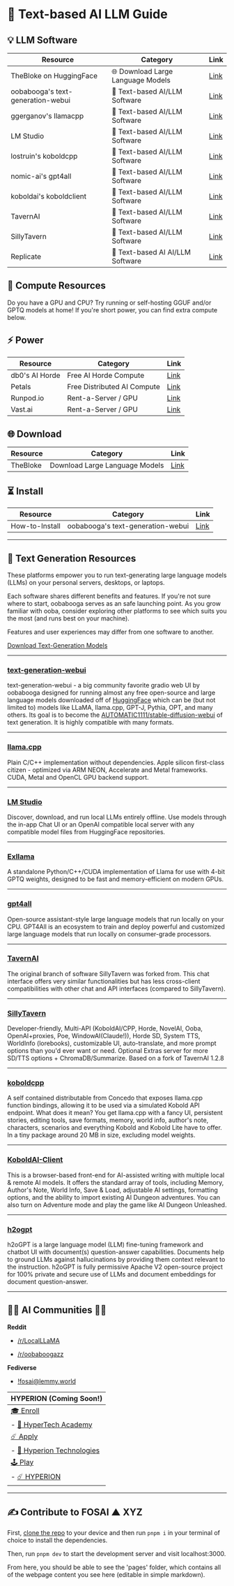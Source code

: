 # 🤖 Text-based AI LLM Guide 

## 💡 LLM Software

| Resource | Category | Link |
| --- | --- | --- |
| TheBloke on HuggingFace | 🌐 Download Large Language Models | [Link](https://huggingface.co/TheBloke) |
| oobabooga's text-generation-webui | 🤖 Text-based AI/LLM Software | [Link](https://github.com/oobabooga/text-generation-webui) |
| ggerganov's llamacpp | 🤖 Text-based AI/LLM Software | [Link](https://github.com/ggerganov/llama.cpp) |
| LM Studio | 🤖 Text-based AI/LLM Software | [Link](https://lmstudio.ai) |
| lostruin's koboldcpp | 🤖 Text-based AI/LLM Software | [Link](https://github.com/LostRuins/koboldcpp) |
| nomic-ai's gpt4all | 🤖 Text-based AI/LLM Software | [Link](https://github.com/nomic-ai/gpt4all) |
| koboldai's koboldclient |🤖  Text-based AI/LLM Software | [Link](https://github.com/KoboldAI/KoboldAI-Client) |
| TavernAI | 🤖 Text-based AI/LLM Software | [Link](https://github.com/TavernAI/TavernAI) |
| SillyTavern | 🤖 Text-based AI/LLM Software | [Link](https://github.com/SillyTavern/SillyTavern) |
| Replicate | 🤖 Text-based AI AI/LLM Software | [Link](https://replicate.com/) |

## 🔋 Compute Resources
Do you have a GPU and CPU? Try running or self-hosting GGUF and/or GPTQ models at home! If you're short power, you can find extra compute below.

## ⚡ Power
| Resource | Category | Link |
| --- | --- | --- |
| db0's AI Horde | Free AI Horde Compute | [Link](https://stablehorde.net/) |
| Petals | Free Distributed AI Compute | [Link](https://github.com/bigscience-workshop/petals) |
| Runpod.io | Rent-a-Server / GPU | [Link](https://www.runpod.io/gpu-instance/pricing) |
| Vast.ai | Rent-a-Server / GPU | [Link](https://vast.ai/) |

## 🌐 Download
| Resource | Category | Link |
| --- | --- | --- |
| TheBloke | Download Large Language Models | [Link](https://huggingface.co/TheBloke) |

## ⏳ Install
| Resource | Category | Link |
| --- | --- | --- |
| How-to-Install | oobabooga's text-generation-webui | [Link](https://www.youtube.com/watch?v=lb_lC4XFedU&ab_channel=Aitrepreneur) |

---

## 🤖 Text Generation Resources

These platforms empower you to run text-generating large language models (LLMs) on your personal servers, desktops, or laptops. 

Each software shares different benefits and features. If you're not sure where to start, oobabooga serves as an safe launching point. As you grow familiar with ooba, consider exploring other platforms to see which suits you the most (and runs best on your machine). 

Features and user experiences may differ from one software to another. 

[Download Text-Generation Models](https://huggingface.co/TheBloke)

---

### [text-generation-webui](https://github.com/oobabooga/text-generation-webui)
text-generation-webui - a big community favorite gradio web UI by oobabooga designed for running almost any free open-source and large language models downloaded off of [HuggingFace](https://huggingface.co/TheBloke) which can be (but not limited to) models like LLaMA, llama.cpp, GPT-J, Pythia, OPT, and many others. Its goal is to become the [AUTOMATIC1111/stable-diffusion-webui](https://github.com/AUTOMATIC1111/stable-diffusion-webui) of text generation. It is highly compatible with many formats.

---

### [llama.cpp](https://github.com/ggerganov/llama.cpp)
Plain C/C++ implementation without dependencies. Apple silicon first-class citizen - optimized via ARM NEON, Accelerate and Metal frameworks. CUDA, Metal and OpenCL GPU backend support. 

---

### [LM Studio](https://lmstudio.ai/)
Discover, download, and run local LLMs entirely offline. Use models through the in-app Chat UI or an OpenAI compatible local server with any compatible model files from HuggingFace repositories.

---

### [Exllama](https://github.com/turboderp/exllama)
A standalone Python/C++/CUDA implementation of Llama for use with 4-bit GPTQ weights, designed to be fast and memory-efficient on modern GPUs.

---

### [gpt4all](https://github.com/nomic-ai/gpt4all)
Open-source assistant-style large language models that run locally on your CPU. GPT4All is an ecosystem to train and deploy powerful and customized large language models that run locally on consumer-grade processors.

---

### [TavernAI](https://github.com/TavernAI/TavernAI)
The original branch of software SillyTavern was forked from. This chat interface offers very similar functionalities but has less cross-client compatibilities with other chat and API interfaces (compared to SillyTavern). 

---

### [SillyTavern](https://github.com/SillyTavern/SillyTavern)
Developer-friendly, Multi-API (KoboldAI/CPP, Horde, NovelAI, Ooba, OpenAI+proxies, Poe, WindowAI(Claude!)), Horde SD, System TTS, WorldInfo (lorebooks), customizable UI, auto-translate, and more prompt options than you'd ever want or need. Optional Extras server for more SD/TTS options + ChromaDB/Summarize. Based on a fork of TavernAI 1.2.8

---

### [koboldcpp](https://github.com/LostRuins/koboldcpp)
A self contained distributable from Concedo that exposes llama.cpp function bindings, allowing it to be used via a simulated Kobold API endpoint. What does it mean? You get llama.cpp with a fancy UI, persistent stories, editing tools, save formats, memory, world info, author's note, characters, scenarios and everything Kobold and Kobold Lite have to offer. In a tiny package around 20 MB in size, excluding model weights.

---

### [KoboldAI-Client](https://github.com/KoboldAI/KoboldAI-Client)
This is a browser-based front-end for AI-assisted writing with multiple local & remote AI models. It offers the standard array of tools, including Memory, Author's Note, World Info, Save & Load, adjustable AI settings, formatting options, and the ability to import existing AI Dungeon adventures. You can also turn on Adventure mode and play the game like AI Dungeon Unleashed.

---

### [h2ogpt](https://github.com/h2oai/h2ogpt)
h2oGPT is a large language model (LLM) fine-tuning framework and chatbot UI with document(s) question-answer capabilities. Documents help to ground LLMs against hallucinations by providing them context relevant to the instruction. h2oGPT is fully permissive Apache V2 open-source project for 100% private and secure use of LLMs and document embeddings for document question-answer.

---

## 👩‍🚀 AI Communities 👨‍🚀

**Reddit**

- [/r/LocalLLaMA](https://www.reddit.com/r/LocalLLaMA/)

- [/r/oobaboogazz](https://www.reddit.com/r/oobaboogazz)

**Fediverse**

- [!fosai@lemmy.world](https://lemmy.world/c/fosai)

| HYPERION (Coming Soon!) |
| --- |
| [🎓 Enroll](enroll/hyper-tech-academy) |
|   - [💫 HyperTech Academy](enroll/hyper-tech-academy) |
| [☄️ Apply](apply/hyperion-technologies) |
|   - [🔬 Hyperion Technologies](apply/hyperion-technologies) |
| [🕹️ Play](play/hyperion) |
|   - [☄️ HYPERION](play/hyperion) |

--- 

## ✍️ Contribute to FOSAI ▲ XYZ

First, [clone the repo](https://github.com/AdynBlaed/fosai-xyz) to your device and then run `pnpm i` in your terminal of choice to install the dependencies.

Then, run `pnpm dev` to start the development server and visit localhost:3000. 

From here, you should be able to see the 'pages' folder, which contains all of the webpage content you see here (editable in simple markdown).